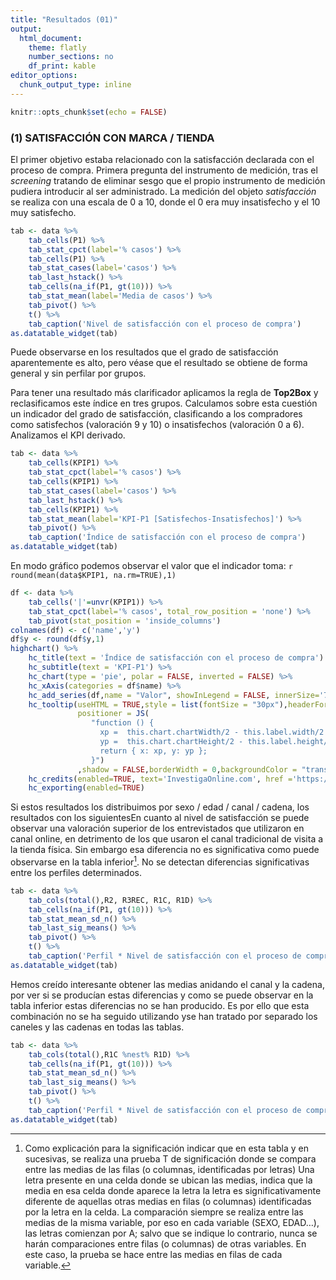 ```yaml
---
title: "Resultados (01)"
output: 
  html_document: 
    theme: flatly
    number_sections: no
    df_print: kable
editor_options: 
  chunk_output_type: inline
---
```


```r
knitr::opts_chunk$set(echo = FALSE)
```

### (1) SATISFACCIÓN CON MARCA / TIENDA

El primer objetivo estaba relacionado con la satisfacción declarada con el proceso de compra. Primera pregunta del instrumento de medición, tras el *screening* tratando de eliminar sesgo que el propio instrumento de medición pudiera introducir al ser administrado. La medición del objeto *satisfacción* se realiza con una escala de 0 a 10, donde el 0 era muy insatisfecho y el 10 muy satisfecho.

```r
tab <- data %>%
	tab_cells(P1) %>%
	tab_stat_cpct(label='% casos') %>%
    tab_cells(P1) %>%
    tab_stat_cases(label='casos') %>%
    tab_last_hstack() %>%
    tab_cells(na_if(P1, gt(10))) %>%
    tab_stat_mean(label='Media de casos') %>%
    tab_pivot() %>%
    t() %>%
    tab_caption('Nivel de satisfacción con el proceso de compra')
as.datatable_widget(tab)
```
Puede observarse en los resultados que el grado de satisfacción aparentemente es alto, pero véase que el resultado se obtiene de forma general y sin perfilar por grupos.

Para tener una resultado más clarificador aplicamos la regla de **Top2Box** y reclasificamos este índice en tres grupos. Calculamos sobre esta cuestión un indicador del grado de satisfacción, clasificando a los compradores como satisfechos (valoración 9 y 10) o insatisfechos (valoración 0 a 6). Analizamos el KPI derivado.

```r
tab <- data %>%
	tab_cells(KPIP1) %>%
	tab_stat_cpct(label='% casos') %>%
    tab_cells(KPIP1) %>%
    tab_stat_cases(label='casos') %>%
    tab_last_hstack() %>%
    tab_cells(KPIP1) %>%
    tab_stat_mean(label='KPI-P1 [Satisfechos-Insatisfechos]') %>%
	tab_pivot() %>%
    tab_caption('Índice de satisfacción con el proceso de compra')
as.datatable_widget(tab)
```

En modo gráfico podemos observar el valor que el indicador toma: `r round(mean(data$KPIP1, na.rm=TRUE),1)`

```r
df <- data %>%
	tab_cells('|'=unvr(KPIP1)) %>%
	tab_stat_cpct(label='% casos', total_row_position = 'none') %>%
	tab_pivot(stat_position = 'inside_columns')
colnames(df) <- c('name','y')
df$y <- round(df$y,1)
highchart() %>%
    hc_title(text = 'Índice de satisfacción con el proceso de compra') %>% 
    hc_subtitle(text = 'KPI-P1') %>% 
    hc_chart(type = 'pie', polar = FALSE, inverted = FALSE) %>% 
    hc_xAxis(categories = df$name) %>%
    hc_add_series(df,name = "Valor", showInLegend = FALSE, innerSize='75%',dataLabels = list(format="{point.name}<br>({point.y}%)"))%>%
    hc_tooltip(useHTML = TRUE,style = list(fontSize = "30px"),headerFormat = "",pointFormat = paste("<br><div style='text-align: center;'>KPI-P1 <b><br>",round(mean(data$KPIP1, na.rm = TRUE), 1),"</div>"),
               positioner = JS(
                  "function () {
                    xp =  this.chart.chartWidth/2 - this.label.width/2
                    yp =  this.chart.chartHeight/2 - this.label.height/2
                    return { x: xp, y: yp };
                  }")
               ,shadow = FALSE,borderWidth = 0,backgroundColor = "transparent",hideDelay = 9999) %>%
    hc_credits(enabled=TRUE, text='InvestigaOnline.com', href ='https://www.investigaonline.com') %>%
    hc_exporting(enabled=TRUE)
```
Si estos resultados los distribuimos por sexo / edad / canal / cadena, los resultados con los siguientesEn cuanto al nivel de satisfacción se puede observar una valoración superior de los entrevistados que utilizaron en canal online, en detrimento de los que usaron el canal tradicional de visita a la tienda física. Sin embargo esa diferencia no es significativa como puede observarse en la tabla inferior[^1]. No se detectan diferencias significativas entre los perfiles determinados. 

```r
tab <- data %>%
    tab_cols(total(),R2, R3REC, R1C, R1D) %>%
    tab_cells(na_if(P1, gt(10))) %>%
    tab_stat_mean_sd_n() %>%
    tab_last_sig_means() %>%
	tab_pivot() %>%
    t() %>%
    tab_caption('Perfil * Nivel de satisfacción con el proceso de compra')
as.datatable_widget(tab)
```
Hemos creído interesante obtener las medias anidando el canal y la cadena, por ver si se producían estas diferencias y como se puede observar en la tabla inferior estas diferencias no se han producido. Es por ello que esta combinación no se ha seguido utilizando yse han tratado por separado los caneles y las cadenas en todas las tablas.

```r
tab <- data %>%
    tab_cols(total(),R1C %nest% R1D) %>%
    tab_cells(na_if(P1, gt(10))) %>%
    tab_stat_mean_sd_n() %>%
    tab_last_sig_means() %>%
	tab_pivot() %>%
    t() %>%
    tab_caption('Perfil * Nivel de satisfacción con el proceso de compra')
as.datatable_widget(tab)
```
[^1]: Como explicación para la significación indicar que en esta tabla y en sucesivas, se realiza una prueba T de significación donde se compara entre las medias de las filas (o columnas, identificadas por letras) Una letra presente en una celda donde se ubican las medias, indica que la media en     esa celda donde aparece la letra la letra es significativamente diferente de aquellas otras medias en filas (o columnas) identificadas por la letra en la celda. La comparación siempre se realiza entre las medias de la misma variable, por eso en cada variable (SEXO, EDAD...), las letras comienzan por A; salvo que se indique lo contrario, nunca se harán comparaciones entre filas (o columnas) de otras variables. En este caso, la prueba se hace entre las medias en filas de cada variable.

